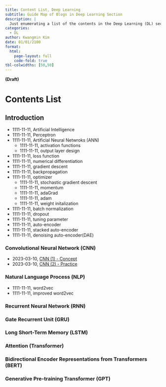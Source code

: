 ```yaml
---
title: Content List, Deep Learning
subtitle: Guide Map of Blogs in Deep Learning Section
description: |
  Just enumerating a list of the contents in the Deep Learning (DL) section 
categories:
  - DL
author: Kwangmin Kim
date: 01/01/2100
format: 
  html:
    page-layout: full
    code-fold: true
tbl-colwidths: [50,50]
---
```


**(Draft)**

# Contents List

## Introduction

* 1111-11-11, Artificial Intelligence
* 1111-11-11, Perceptron
* 1111-11-11, Artificial Neural Netwroks (ANN)
  * 1111-11-11, activation functions
  * 1111-11-11, output layer design
* 1111-11-11, loss function
* 1111-11-11, numerical differentiation
* 1111-11-11, gradient descent
* 1111-11-11, backpropagation
* 1111-11-11, optimizer
  * 1111-11-11, stochastic gradient descent
  * 1111-11-11, momentum
  * 1111-11-11, adaGrad
  * 1111-11-11, adam
  * 1111-11-11, weight initalization
* 1111-11-11, batch normalization
* 1111-11-11, dropout
* 1111-11-11, tuning parameter
* 1111-11-11, auto-encoder
* 1111-11-11, stacked auto-encoder
* 1111-11-11, denoising auto-encoder(DAE)

### Convolutional Neural Network (CNN)
* 2023-03-10, [CNN (1) - Concept](../2023-03-10_cnn/index.qmd)
* 2023-03-10, [CNN (2) - Practice]()

### Natural Language Process (NLP)
* 1111-11-11, word2vec
* 1111-11-11, improved word2vec

### Recurrent Neural Network (RNN)

### Gate Recurrent Unit (GRU)

### Long Short-Term Memory (LSTM)

### Attention (Transformer)

### Bidirectional Encoder Representations from Transformers (BERT)

### Generative Pre-training Transformer (GPT)
  